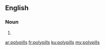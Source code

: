 ==English==

===Noun===
{{head|en|noun plural form}}

# {{plural of|polypill|lang=en}}

[[ar:polypills]]
[[fr:polypills]]
[[ku:polypills]]
[[my:polypills]]